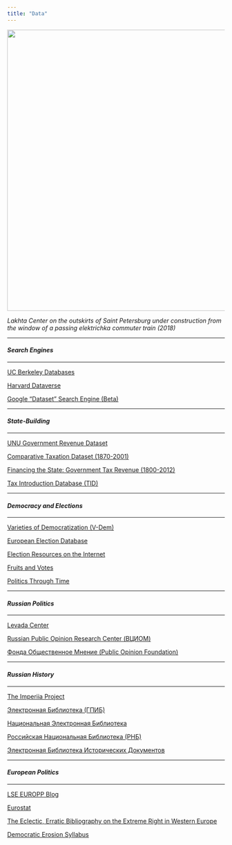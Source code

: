 ```yaml
---
title: "Data"
---
```


<img align="center" src="images/laxta.jpg" width = "650">

*Lakhta Center on the outskirts of Saint Petersburg under construction from the window of a passing elektrichka commuter train (2018)*

---

<h4>*Search Engines*</h4>

---

[UC Berkeley Databases](https://guides.lib.berkeley.edu/az.php)

[Harvard Dataverse](https://dataverse.harvard.edu)

[Google "Dataset" Search Engine (Beta)](https://toolbox.google.com/datasetsearch)

---

<h4>*State-Building*</h4>

---

[UNU Government Revenue Dataset](https://www.wider.unu.edu/project/grd-–-government-revenue-dataset)

[Comparative Taxation Dataset (1870-2001)](https://www.icpsr.umich.edu/web/ICPSR/studies/37365)

[Financing the State: Government Tax Revenue (1800-2012)](https://www.perfandersson.com/data.html)

[Tax Introduction Database (TID)](https://cadmus.eui.eu/handle/1814/65326)

---

<h4>*Democracy and Elections*</h4>

---

[Varieties of Democratization (V-Dem)](https://www.v-dem.net/en/)

[European Election Database](http://www.nsd.uib.no/european_election_database/about/)

[Election Resources on the Internet](http://electionresources.org)

[Fruits and Votes](https://fruitsandvotes.wordpress.com)

[Politics Through Time](https://historicalelections.fas.harvard.edu)

---

<h4>*Russian Politics*</h4>

---

[Levada Center](http://www.levada.ru/)

[Russian Public Opinion Research Center (ВЦИОМ)](https://wciom.ru/)

[Фонда Общественное Мнение (Public Opinion Foundation)](https://bd.fom.ru/)

---

<h4>*Russian History*</h4>

---

[The Imperiia Project](https://scholar.harvard.edu/koneill/imperiia-project)

[Электронная Библиотека (ГПИБ)](http://elib.shpl.ru/ru/nodes/9347-elektronnaya-biblioteka-gpib)

[Национальная Электронная Библиотека](https://rusneb.ru)

[Российская Национальная Библиотека (РНБ)](http://nlr.ru)

[Электронная Библиотека Исторических Документов](http://docs.historyrussia.org/ru/nodes/1-glavnaya)


---

<h4>*European Politics*</h4>

---

[LSE EUROPP Blog](http://blogs.lse.ac.uk/europpblog/)

[Eurostat](http://ec.europa.eu/eurostat/data/database)

[The Eclectic, Erratic Bibliography on the Extreme Right in Western Europe](http://www.kai-arzheimer.com/extreme-right-western-europe-bibliography)

[Democratic Erosion Syllabus](http://democratic-erosion.com/syllabus/)

